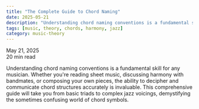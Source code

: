 ```yaml
---
title: "The Complete Guide to Chord Naming"
date: 2025-05-21
description: "Understanding chord naming conventions is a fundamental skill for any musician. This guide covers everything from basic triads to complex jazz voicings."
tags: [music, theory, chords, harmony, jazz]
category: music-theory
---
```


<div class="article-meta">
  <div class="article-meta-item">
    <i class="far fa-calendar-alt"></i>
    <time dateTime="2025-05-21">May 21, 2025</time>
  </div>
  <div class="article-meta-item">
    <i class="far fa-clock"></i>
    <span>20 min read</span>
  </div>
</div>

<p class="article-description">
  Understanding chord naming conventions is a fundamental skill for any musician. Whether you're reading sheet music, discussing harmony with bandmates, or composing your own pieces, the ability to decipher and communicate chord structures accurately is invaluable. This comprehensive guide will take you from basic triads to complex jazz voicings, demystifying the sometimes confusing world of chord symbols.
</p>

<!-- The rest of the article content goes here, converted to MDX, preserving all class names and structure. -->

<!-- For brevity, only the frontmatter and intro are shown here. The full conversion would continue with all sections, tables, and styled elements as in the original HTML. --> 